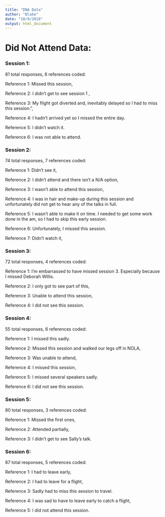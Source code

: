 ```yaml
---
title: "DNA Data"
author: "Blake"
date: "10/9/2018"
output: html_document
---
```

# Did Not Attend Data:

### Session 1: 
81 total responses, 6 references coded:

Reference 1: Missed this session,

Reference 2: I didn't get to see session 1 ,

Reference 3: My flight got diverted and, inevitably delayed so I had to miss this session.",

Reference 4: I hadn't arrived yet so I missed the entire day.

Reference 5: I didn't watch it.

Reference 6: I was not able to attend.

### Session 2: 
74 total responses, 7 references coded:

Reference 1: Didn't see it,

Reference 2: I didn't attend and there isn't a N/A option,

Reference 3: I wasn't able to attend this session,

Reference 4: I was in hair and make-up during this session and unfortunately did not get to hear any of the talks in full. 

Reference 5: I wasn't able to make it on time. I needed to get some work done in the am, so I had to skip this early session.

Reference 6: Unfortunately, I missed this session.

Reference 7: Didn't watch it,

### Session 3: 
72 total responses, 4 references coded:

Reference 1: I'm embarrassed to have missed session 3. Especially because I missed Deborah Willis.

Reference 2: I only got to see part of this,

Reference 3: Unable to attend this session,

Reference 4: I did not see this session.

### Session 4: 
55 total responses, 6 references coded:

Reference 1: I missed this sadly.

Reference 2: Missed this session and walked our legs off in NOLA,

Reference 3: Was unable to attend,

Reference 4: I missed this session,

Reference 5: I missed several speakers sadly.

Reference 6: I did not see this session.

### Session 5: 
80 total responses, 3 references coded:

Reference 1: Missed the first ones,

Reference 2: Attended partially,

Reference 3: I didn't get to see Sally's talk. 

### Session 6: 
87 total responses, 5 references coded:

Reference 1: I had to leave early,

Reference 2: I had to leave for a flight,

Reference 3: Sadly had to miss this session to travel.

Reference 4: I was sad to have to leave early to catch a flight,

Reference 5: I did not attend this session.
